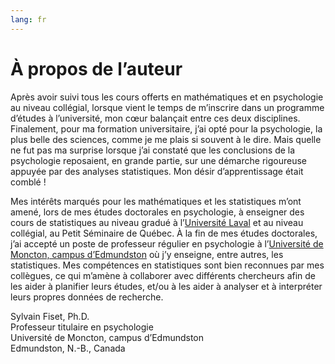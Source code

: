 ```yaml
---
lang: fr
---
```


# À propos de l'auteur {-}

Après avoir suivi tous les cours offerts en mathématiques et en psychologie au niveau collégial, lorsque vient le temps de m'inscrire dans un programme d'études à l'université, mon cœur balançait entre ces deux disciplines. Finalement, pour ma formation universitaire, j'ai opté pour la psychologie, la plus belle des sciences, comme je me plais si souvent à le dire. Mais quelle ne fut pas ma surprise lorsque j'ai constaté que les conclusions de la psychologie reposaient, en grande partie, sur une démarche rigoureuse appuyée par des analyses statistiques. Mon désir d'apprentissage était comblé ! 

Mes intérêts marqués pour les mathématiques et les statistiques m'ont amené, lors de mes études doctorales en psychologie, à enseigner des cours de statistiques au niveau gradué à l'[Université Laval](https://www.ulaval.ca) et au niveau collégial, au Petit Séminaire de Québec. À la fin de mes études doctorales, j'ai accepté un poste de professeur régulier en psychologie à l'[Université de Moncton, campus d'Edmundston](https://www.umoncton.ca/umce-campus/) où j'y enseigne, entre autres, les statistiques. Mes compétences en statistiques sont bien reconnues par mes collègues, ce qui m'amène à collaborer avec différents chercheurs afin de les aider à planifier leurs études, et/ou à les aider à analyser et à interpréter leurs propres données de recherche.

Sylvain Fiset, Ph.D.      
Professeur titulaire en psychologie    
Université de Moncton, campus d'Edmundston    
Edmundston, N.-B., Canada
